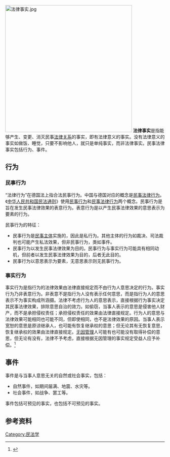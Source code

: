 {{多個問題|
{{Orphan|time=2015-12-10T11:23:38+00:00}}
{{expert needed|subject=法律|time=December 2015}}
}}
[[File:法律事实.jpg|400px]]
'''法律事实'''是指能够产生、变更、消灭民事[[法律关系|法律关系]]的事实，即有法律意义的事实。没有法律意义的事实如做饭、睡觉，只要不影响他人，就只是单纯事实，而非法律事实。民事法律事实包括行为、事件。

==行为==
===民事行为===
“法律行为”在德国法上指合法民事行为。中国与德国对应的概念是[[民事法律行为|民事法律行为]]。《[[中华人民共和国民法通则|中华人民共和国民法通则]]》使用[[民事行为|民事行为]]和[[民事法律行为|民事法律行为]]两个概念。民事行为是旨在发生民事法律效果的表意行为。表意行为是以产生民事法律效果的意思表示为要素的行为。

民事行为的特征：
* 民事行为是[[民事主体|民事主体]]实施的，因此是私行为。其他主体的行为如裁决、司法裁判也可能产生私法效果，但非民事行为，类如事件。
* 民事行为以发生民事法律效果为目的。民事行为与事实行为可能具有相同动机，但前者以发生民事法律效果为目的，后者无此目的。
* 民事行为以意思表示为要素，无意思表示则无民事行为。

===事实行为===
事实行为是指行为的法律效果由法律直接规定而不由行为人意思决定的行为。事实行为乃非表意行为。非表意不是指行为人没有表示任何意思，而是指行为人的意思表示不为事实构成所涵摄。法律不考虑行为人的意思表示，直接根据行为事实决定其民事法律效果，排除意思自治的效力。如偷窃，当事人表示的意思是侵害他人财产，而不是承担侵权责任；承担侵权责任的效果由法律直接规定。行为人的意思与法律效果可能相同也可能不同，但即使相同，也不是法律效果的原因。当事人表示宽恕的意思是原谅继承人，也可能有恢复继承权的意思；但无论其有无恢复意思，恢复继承权的效果由法律直接规定。[[无因管理|无因管理]]人可能有也可能没有取得补偿的意思，但无论有没有，法律不予考虑，直接根据无因管理的事实规定受益人应予补偿。<ref>{{cite web|url=http://www.pkulaw.cn/fax/mfx/contents/class02_4_1r.htm|title=民事法律关系|accessdate=2014-08-27|publisher=北大法宝|language=zh-hans}}</ref>

==事件==
事件是与当事人意思无关的自然或社会事实，包括：
* 自然事件，如期间届满、地震、水灾等。
* 社会事件，如战争、罢工等。
事件包括可预见的事实，也包括不可预见的事实。

==参考资料==
{{reflist}}

[[Category:民法学|Category:民法学]]